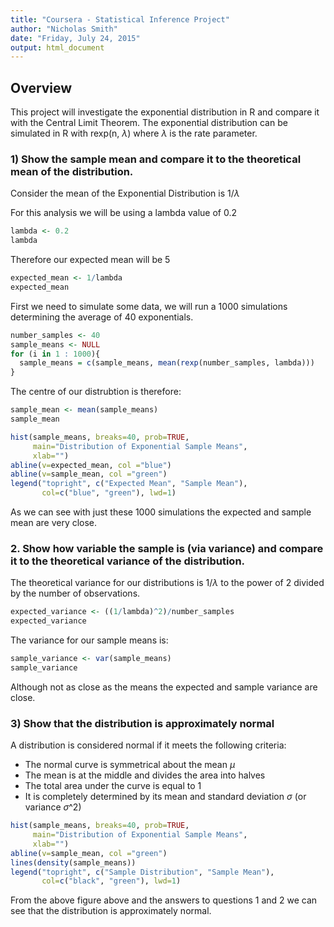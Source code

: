 ```yaml
---
title: "Coursera - Statistical Inference Project"
author: "Nicholas Smith"
date: "Friday, July 24, 2015"
output: html_document
---
```


## Overview

This project will investigate the exponential distribution in R and compare it with the Central Limit Theorem. The exponential distribution can be simulated in R with rexp(n, $\lambda$) where $\lambda$ is the rate parameter.


### 1) Show the sample mean and compare it to the theoretical mean of the distribution.

Consider the mean of the Exponential Distribution is 1/$\lambda$

For this analysis we will be using a lambda value of 0.2

```r
lambda <- 0.2
lambda
```

Therefore our expected mean will be 5

```r
expected_mean <- 1/lambda 
expected_mean
```

First we need to simulate some data, we will run a 1000 simulations determining the average of 40 exponentials.

```r
number_samples <- 40
sample_means <- NULL
for (i in 1 : 1000){
  sample_means = c(sample_means, mean(rexp(number_samples, lambda)))  
} 
```

The centre of our distrubtion is therefore:

```r
sample_mean <- mean(sample_means)
sample_mean
```

```r
hist(sample_means, breaks=40, prob=TRUE,
     main="Distribution of Exponential Sample Means",
     xlab="")
abline(v=expected_mean, col ="blue")
abline(v=sample_mean, col ="green")
legend("topright", c("Expected Mean", "Sample Mean"), 
       col=c("blue", "green"), lwd=1)
```

As we can see with just these 1000 simulations the expected and sample mean are very close.

### 2. Show how variable the sample is (via variance) and compare it to the theoretical variance of the distribution.

The theoretical variance for our distributions is 1/$\lambda$ to the power of 2 divided by the number of observations.

```r
expected_variance <- ((1/lambda)^2)/number_samples
expected_variance
```

The variance for our sample means is:

```r
sample_variance <- var(sample_means)
sample_variance
```

Although not as close as the means the expected and sample variance are close.

### 3) Show that the distribution is approximately normal

A distribution is considered normal if it meets the following criteria:

* The normal curve is symmetrical about the mean $\mu$
* The mean is at the middle and divides the area into halves
* The total area under the curve is equal to 1
* It is completely determined by its mean and standard deviation $\sigma$ (or variance $\sigma$^2)


```r
hist(sample_means, breaks=40, prob=TRUE,
     main="Distribution of Exponential Sample Means",
     xlab="")
abline(v=sample_mean, col ="green")
lines(density(sample_means))
legend("topright", c("Sample Distribution", "Sample Mean"), 
       col=c("black", "green"), lwd=1)
```

From the above figure above and the answers to questions 1 and 2 we can see that the distribution is approximately normal.  